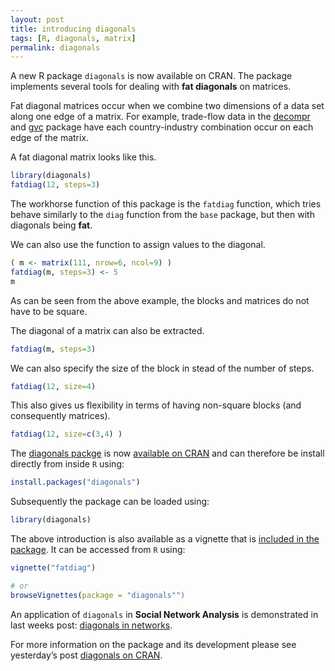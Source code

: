 ```yaml
---
layout: post
title: introducing diagonals
tags: [R, diagonals, matrix]
permalink: diagonals
---
```


A new R package `diagonals` is now available on CRAN. The package implements several tools for dealing with **fat diagonals** on matrices.

Fat diagonal matrices occur when we combine two dimensions of a data set along one edge of a matrix. For example, trade-flow data in the [decompr](http://cran.r-project.org/package=decompr) and [gvc](http://cran.r-project.org/package=gvc) package have each country-industry combination occur on each edge of the matrix. 

A fat diagonal matrix looks like this.

```r
library(diagonals)
fatdiag(12, steps=3)
```

The workhorse function of this package is the `fatdiag` function, which tries behave similarly to the `diag` function from the `base` package, but then with diagonals being **fat**.

We can also use the function to assign values to the diagonal.

```r
( m <- matrix(111, nrow=6, ncol=9) )
fatdiag(m, steps=3) <- 5
m
```

As can be seen from the above example, the blocks and matrices do not have to be square.

The diagonal of a matrix can also be extracted.

```r
fatdiag(m, steps=3)
```

We can also specify the size of the block in stead of the number of steps.

```r
fatdiag(12, size=4)
```

This also gives us flexibility in terms of having non-square blocks (and consequently matrices).

```r
fatdiag(12, size=c(3,4) )
```

The [diagonals packge](http://cran.r-project.org/?package=diagonals) is now [available on CRAN](/diagonals-cran) and can therefore be install directly from inside `R` using:

```r
install.packages("diagonals")
```

Subsequently the package can be loaded using:

```r
library(diagonals)
```

The above introduction is also available as a vignette that is [included in the package](http://cran.r-project.org/web/packages/diagonals/vignettes/fatdiag.html).
It can be accessed from `R` using:

```r
vignette("fatdiag")

# or
browseVignettes(package = "diagonals"")
```

An application of `diagonals` in **Social Network Analysis** is demonstrated in last weeks post: [diagonals in networks](/diagonals-network).

For more information on the package and its development please see yesterday's post [diagonals on CRAN](/diagonals-cran).

